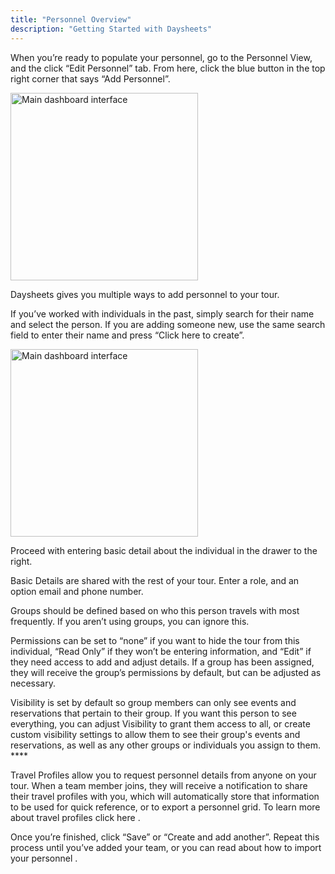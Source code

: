 ```yaml
---
title: "Personnel Overview"
description: "Getting Started with Daysheets"
---
```


When you’re ready to populate your personnel, go to the Personnel View, and the click “Edit Personnel” tab. From here, click the blue button in the top right corner that says “Add Personnel”.

<img
  src="/images/getting-started/download-daysheets/test.png"
  alt="Main dashboard interface"
  height="300"
  className="rounded-lg"
/>

Daysheets gives you multiple ways to add personnel to your tour.

If you’ve worked with individuals in the past, simply search for their name and select the person. If you are adding someone new, use the same search field to enter their name and press “Click here to create”.

<img
  src="/images/getting-started/download-daysheets/test.png"
  alt="Main dashboard interface"
  height="300"
  className="rounded-lg"
/>

Proceed with entering basic detail about the individual in the drawer to the right.

Basic Details are shared with the rest of your tour. Enter a role, and an option email and phone number.

Groups should be defined based on who this person travels with most frequently. If you aren’t using groups, you can ignore this.

Permissions can be set to “none” if you want to hide the tour from this individual, “Read Only” if they won’t be entering information, and “Edit” if they need access to add and adjust details. If a group has been assigned, they will receive the group’s permissions by default, but can be adjusted as necessary.

Visibility is set by default so group members can only see events and reservations that pertain to their group. If you want this person to see everything, you can adjust Visibility to grant them access to all, or create custom visibility settings to allow them to see their group's events and reservations, as well as any other groups or individuals you assign to them. \*\*\*\*

Travel Profiles allow you to request personnel details from anyone on your tour. When a team member joins, they will receive a notification to share their travel profiles with you, which will automatically store that information to be used for quick reference, or to export a personnel grid. To learn more about travel profiles click here .

Once you’re finished, click “Save” or “Create and add another”. Repeat this process until you’ve added your team, or you can read about how to import your personnel .
